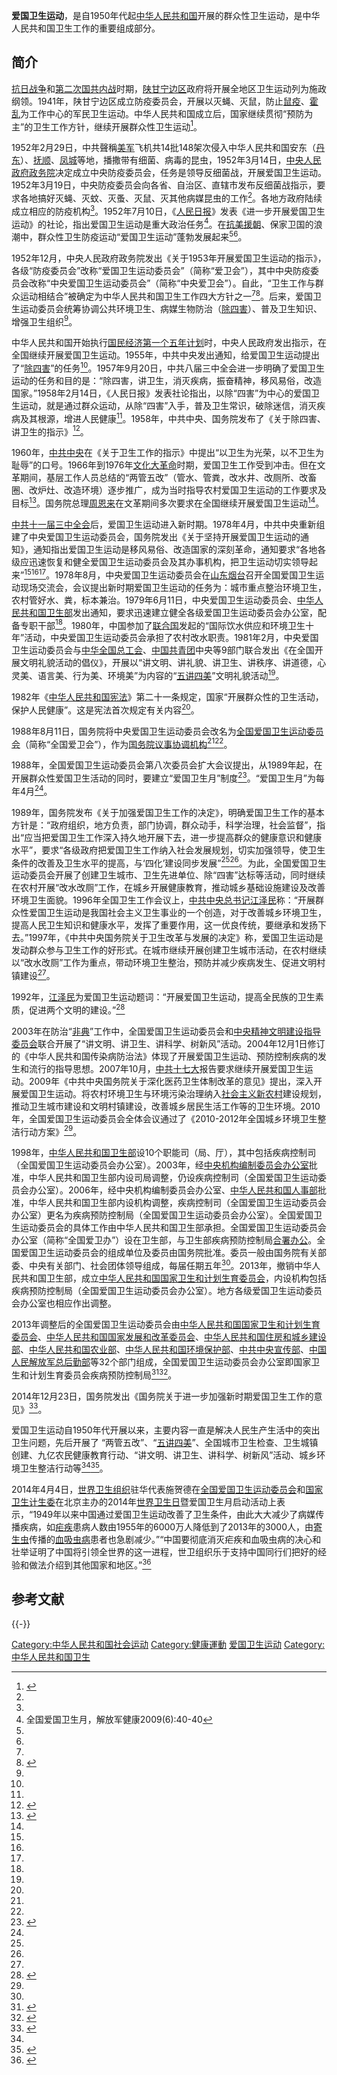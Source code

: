 '''爱国卫生运动'''，是自1950年代起[[中华人民共和国|中华人民共和国]]开展的群众性卫生运动，是中华人民共和国卫生工作的重要组成部分。

==简介==
[[抗日战争|抗日战争]]和[[第二次国共内战|第二次国共内战]]时期，[[陕甘宁边区|陕甘宁边区]]政府将开展全地区卫生运动列为施政纲领。1941年，陕甘宁边区成立防疫委员会，开展以灭蝇、灭鼠，防止[[鼠疫|鼠疫]]、[[霍乱|霍乱]]为工作中心的军民卫生运动。中华人民共和国成立后，国家继续贯彻“预防为主”的卫生工作方针，继续开展群众性卫生运动<ref name=daibiao>{{Cite web |url = http://www.thepaper.cn/newsDetail_forward_1638880 |title = 代表建议：把爱国卫生运动委员会更名为健康中国促进委员会 |author =  |date = 2017-03-14 |publisher = 澎湃新闻 |language =  |accessdate =  |quote =  |archive-date = 2017-03-15 |archive-url = https://web.archive.org/web/20170315144106/http://www.thepaper.cn/newsDetail_forward_1638880 |dead-url = no }}</ref>。

1952年2月29日，中共聲稱[[美军|美军]]飞机共14批148架次侵入中华人民共和国安东（[[丹东市|丹东]]）、[[抚顺市|抚顺]]、[[凤城满族自治县|凤城]]等地，播撒带有细菌、病毒的昆虫，1952年3月14日，[[中央人民政府政务院|中央人民政府政务院]]决定成立中央防疫委员会，任务是领导反细菌战，开展爱国卫生运动。1952年3月19日，中央防疫委员会向各省、自治区、直辖市发布反细菌战指示，要求各地搞好灭蝇、灭蚊、灭蚤、灭鼠、灭其他病媒昆虫的工作<ref name=awyue/>。各地方政府陆续成立相应的防疫机构<ref name=hbwq/>。1952年7月10日，《[[人民日报|人民日报]]》发表《进一步开展爱国卫生运动》的社论，指出爱国卫生运动是重大政治任务<ref name=awyue>全国爱国卫生月，解放军健康2009(6):40-40</ref>。在[[抗美援朝|抗美援朝]]、保家卫国的浪潮中，群众性卫生防疫运动“爱国卫生运动”蓬勃发展起来<ref name=daibiao/><ref name=dongyang/>。

1952年12月，中央人民政府政务院发出《关于1953年开展爱国卫生运动的指示》，各级“防疫委员会”改称“爱国卫生运动委员会”（简称“爱卫会”），其中中央防疫委员会改称“中央爱国卫生运动委员会”（简称“中央爱卫会”）。自此，“卫生工作与群众运动相结合”被确定为中华人民共和国卫生工作四大方针之一<ref name=dongyang/><ref name=zhouel>{{Cite web |url = http://zhouenlai.people.cn/n1/2017/0618/c409117-29346138-2.html |title = 周恩来与新中国的卫生防疫事业 |author = 李洪河 |date = 2017-06-18 |publisher = 人民网 |language =  |accessdate =  |quote =  |archive-date = 2017-12-01 |archive-url = https://web.archive.org/web/20171201035609/http://zhouenlai.people.cn/n1/2017/0618/c409117-29346138-2.html |dead-url = no }}</ref>。后来，爱国卫生运动委员会统筹协调公共环境卫生、病媒生物防治（[[除四害|除四害]]）、普及卫生知识、增强卫生组织<ref name=daibiao/>。

中华人民共和国开始执行[[第一个五年计划_(中国)|国民经济第一个五年计划]]时，中央人民政府发出指示，在全国继续开展爱国卫生运动。1955年，中共中央发出通知，给爱国卫生运动提出了“[[除四害|除四害]]”的任务<ref name=hbwq/>。1957年9月20日，中共八届三中全会进一步明确了爱国卫生运动的任务和目的是：“除四害，讲卫生，消灭疾病，振奋精神，移风易俗，改造国家。”1958年2月14日，《人民日报》发表社论指出，以除“四害”为中心的爱国卫生运动，就是通过群众运动，从除“四害”入手，普及卫生常识，破除迷信，消灭疾病及其根源，增进人民健康<ref name=awyue/>。1958年，中共中央、国务院发布了《关于除四害、讲卫生的指示》<ref name=hbwq>{{Cite web|url = http://www.haibowan.gov.cn/n16/n2815833/n2837657/n3152716/n3153663/n3153669/n3153670/5387294.html|title = 全国爱国卫生运动委员会|author = |date = 2011-05-23|publisher = 海勃湾区政务网|language = |accessdate = |quote = |archive-url = https://web.archive.org/web/20150924024608/http://www.haibowan.gov.cn/n16/n2815833/n2837657/n3152716/n3153663/n3153669/n3153670/5387294.html|archive-date = 2015-09-24|dead-url = yes}}</ref>。

1960年，[[中共中央|中共中央]]在《关于卫生工作的指示》中提出“以卫生为光荣，以不卫生为耻辱”的口号。1966年到1976年[[文化大革命|文化大革命]]时期，爱国卫生工作受到冲击。但在文革期间，基层工作人员总结的“两管五改”（管水、管粪，改水井、改厕所、改畜圈、改炉灶、改造环境）逐步推广，成为当时指导农村爱国卫生运动的工作要求及目标<ref name=dongyang>{{Cite web |url = http://dynews.zjol.com.cn/dynews/system/2012/11/27/015771956.shtml |title = 与时俱进 弘扬传统 全面深入推进爱国卫生运动 |author =  |date = 2012-11-27 |publisher = 东阳新闻网 |language =  |accessdate =  |quote =  |archive-date = 2017-03-15 |archive-url = https://web.archive.org/web/20170315175608/http://dynews.zjol.com.cn/dynews/system/2012/11/27/015771956.shtml |dead-url = no }}</ref>。国务院总理[[周恩来|周恩来]]在文革期间多次要求在全国继续开展爱国卫生运动<ref name=hbwq/>。

[[中共十一届三中全会|中共十一届三中全会]]后，爱国卫生运动进入新时期。1978年4月，中共中央重新组建了中央爱国卫生运动委员会，国务院发出《关于坚持开展爱国卫生运动的通知》，通知指出爱国卫生运动是移风易俗、改造国家的深刻革命，通知要求“各地各级应迅速恢复和健全爱国卫生运动委员会及其办事机构，把卫生运动切实领导起来”<ref name=dongyang/><ref name=awyue/><ref name=hbwq/>。1978年8月，中央爱国卫生运动委员会在[[山东|山东]][[烟台|烟台]]召开全国爱国卫生运动现场交流会，会议提出新时期爱国卫生运动的任务为：城市重点整治环境卫生，农村管好水、粪，标本兼治。1979年6月11日，中央爱国卫生运动委员会、[[中华人民共和国卫生部|中华人民共和国卫生部]]发出通知，要求迅速建立健全各级爱国卫生运动委员会办公室，配备专职干部<ref name=awyue/>。1980年，中国参加了[[联合国|联合国]]发起的“国际饮水供应和环境卫生十年”活动，中央爱国卫生运动委员会承担了农村改水职责。1981年2月，中央爱国卫生运动委员会与[[中华全国总工会|中华全国总工会]]、[[中国共青团|中国共青团]]中央等9部门联合发出《在全国开展文明礼貌活动的倡仪》，开展以“讲文明、讲礼貌、讲卫生、讲秩序、讲道德，心灵美、语言美、行为美、环境美”为内容的“[[五讲四美|五讲四美]]”文明礼貌活动<ref name=dongyang/>。

1982年《[[中华人民共和国宪法|中华人民共和国宪法]]》第二十一条规定，国家“开展群众性的卫生活动，保护人民健康”。这是宪法首次规定有关内容<ref name=dongyang/>。

1988年8月11日，国务院将中央爱国卫生运动委员会改名为[[全国爱国卫生运动委员会|全国爱国卫生运动委员会]]（简称“全国爱卫会”），作为[[国务院议事协调机构|国务院议事协调机构]]<ref name=yue/><ref name=dongyang/>。

1988年，全国爱国卫生运动委员会第八次委员会扩大会议提出，从1989年起，在开展群众性爱国卫生活动的同时，要建立“爱国卫生月”制度<ref>{{Cite web |url = http://www.jshealth.com/jkzt1/sjwsrzt/aiguoweisheng/zsht_awy/201411/t20141129_42286.html |title = 全国爱国卫生月的来历 |author =  |date = 2014-11-29 |publisher = 江苏省疾病预防控制中心 |language =  |accessdate =  |quote =  |archive-date = 2017-03-15 |archive-url = https://web.archive.org/web/20170315175930/http://www.jshealth.com/jkzt1/sjwsrzt/aiguoweisheng/zsht_awy/201411/t20141129_42286.html |dead-url = no }}</ref>。“爱国卫生月”为每年4月<ref name=yue/>。

1989年，国务院发布《关于加强爱国卫生工作的决定》，明确爱国卫生工作的基本方针是：“政府组织，地方负责，部门协调，群众动手，科学治理，社会监督”，指出“应当把爱国卫生工作深入持久地开展下去，进一步提高群众的健康意识和健康水平”，要求“各级政府把爱国卫生工作纳入社会发展规划，切实加强领导，使卫生条件的改善及卫生水平的提高，与‘四化’建设同步发展”<ref name=dongyang/><ref name=hbwq/>。为此，全国爱国卫生运动委员会开展了创建卫生城市、卫生先进单位、除“四害”达标等活动，同时继续在农村开展“改水改厕”工作，在城乡开展健康教育，推动城乡基础设施建设及改善环境卫生面貌。1996年全国卫生工作会议上，[[中共中央总书记|中共中央总书记]][[江泽民|江泽民]]称：“开展群众性爱国卫生运动是我国社会主义卫生事业的一个创造，对于改善城乡环境卫生，提高人民卫生知识和健康水平，发挥了重要作用，这一优良传统，要继承和发扬下去。”1997年，《中共中央国务院关于卫生改革与发展的决定》称，爱国卫生运动是发动群众参与卫生工作的好形式。在城市继续开展创建卫生城市活动，在农村继续以“改水改厕”工作为重点，带动环境卫生整治，预防并减少疾病发生、促进文明村镇建设<ref name=dongyang/>。

1992年，[[江泽民|江泽民]]为爱国卫生运动题词：“开展爱国卫生运动，提高全民族的卫生素质，促进两个文明的建设。”<ref name=gdhy>{{Cite web |url = http://www3.gdou.edu.cn/hqglc/show.asp?id=48 |title = 爱国卫生运动月 |author =  |date = 2013-01-08 |publisher = 广东海洋大学 |language =  |accessdate =  |quote =  |archive-date = 2017-12-01 |archive-url = https://web.archive.org/web/20171201043809/http://www3.gdou.edu.cn/hqglc/show.asp?id=48 |dead-url = no }}</ref>

2003年在防治“[[非典|非典]]”工作中，全国爱国卫生运动委员会和[[中央精神文明建设指导委员会|中央精神文明建设指导委员会]]联合开展了“讲文明、讲卫生、讲科学、树新风”活动。2004年12月1日修订的《中华人民共和国传染病防治法》体现了开展爱国卫生运动、预防控制疾病的发生和流行的指导思想。2007年10月，[[中共十七大|中共十七大]]报告要求继续开展爱国卫生运动。2009年《中共中央国务院关于深化医药卫生体制改革的意见》提出，深入开展爱国卫生运动。将农村环境卫生与环境污染治理纳入[[社会主义新农村|社会主义新农村]]建设规划，推动卫生城市建设和文明村镇建设，改善城乡居民生活工作等的卫生环境。2010年，全国爱国卫生运动委员会全体会议通过了《2010-2012年全国城乡环境卫生整洁行动方案》<ref name=dongyang/>。

1998年，[[中华人民共和国卫生部|中华人民共和国卫生部]]设10个职能司（局、厅），其中包括疾病控制司（全国爱国卫生运动委员会办公室）。2003年，经[[中央机构编制委员会办公室|中央机构编制委员会办公室]]批准，中华人民共和国卫生部内设司局调整，仍设疾病控制司（全国爱国卫生运动委员会办公室）。2006年，经中央机构编制委员会办公室、[[中华人民共和国人事部|中华人民共和国人事部]]批准，中华人民共和国卫生部内设机构调整，疾病控制司（全国爱国卫生运动委员会办公室）更名为疾病预防控制局（全国爱国卫生运动委员会办公室）。全国爱国卫生运动委员会的具体工作由中华人民共和国卫生部承担。全国爱国卫生运动委员会办公室（简称“全国爱卫办”）设在卫生部，与卫生部疾病预防控制局[[合署办公|合署办公]]。全国爱国卫生运动委员会的组成单位及委员由国务院批准。委员一般由国务院有关部委、中央有关部门、社会团体领导组成，每届任期五年<ref name=hbwq/>。2013年，撤销中华人民共和国卫生部，成立[[中华人民共和国国家卫生和计划生育委员会|中华人民共和国国家卫生和计划生育委员会]]，内设机构包括疾病预防控制局（全国爱国卫生运动委员会办公室）。地方各级爱国卫生运动委员会办公室也相应作出调整。

2013年调整后的全国爱国卫生运动委员会由[[中华人民共和国国家卫生和计划生育委员会|中华人民共和国国家卫生和计划生育委员会]]、[[中华人民共和国国家发展和改革委员会|中华人民共和国国家发展和改革委员会]]、[[中华人民共和国住房和城乡建设部|中华人民共和国住房和城乡建设部]]、[[中华人民共和国农业部|中华人民共和国农业部]]、[[中华人民共和国环境保护部|中华人民共和国环境保护部]]、[[中共中央宣传部|中共中央宣传部]]、[[中国人民解放军总后勤部|中国人民解放军总后勤部]]等32个部门组成，全国爱国卫生运动委员会办公室即国家卫生和计划生育委员会疾病预防控制局<ref>{{Cite web |url = http://www.nhfpc.gov.cn/renshi/s6698/201306/46f9d5a1e07c480aabcf440a7ae86c2f.shtml |title = 国务院办公厅关于印发国家卫生和计划生育委员会主要职责内设机构和人员编制规定的通知 |author =  |date = 国务院办公厅关于印发国家卫生和计划生育委员会主要职责内设机构和人员编制规定的通知 |publisher = 中华人民共和国国家卫生和计划生育委员会 |language =  |accessdate =  |quote =  |archive-url = https://web.archive.org/web/20170315175544/http://www.nhfpc.gov.cn/renshi/s6698/201306/46f9d5a1e07c480aabcf440a7ae86c2f.shtml |archive-date = 2017-03-15 |dead-url = yes }}</ref><ref name=yue>{{Cite web |url = http://www.chinacdc.cn/yyrdgz/201504/t20150413_113312.htm |title = 爱国卫生月重点开展“三清一绿” |author =  |date = 2015-04-13 |publisher = 中国疾病预防控制中心 |language =  |accessdate =  |quote =  |archive-date = 2017-03-15 |archive-url = https://web.archive.org/web/20170315175627/http://www.chinacdc.cn/yyrdgz/201504/t20150413_113312.htm |dead-url = no }}</ref>。

2014年12月23日，国务院发出《国务院关于进一步加强新时期爱国卫生工作的意见》<ref>{{Cite web |url = http://www.gov.cn/zhengce/content/2015-01/13/content_9388.htm |title = 国务院关于进一步加强新时期爱国卫生工作的意见 |author =  |date = 2014-12-23 |publisher = 国务院 |language =  |accessdate =  |quote =  |archive-date = 2017-03-15 |archive-url = https://web.archive.org/web/20170315175800/http://www.gov.cn/zhengce/content/2015-01/13/content_9388.htm |dead-url = no }}</ref>。

爱国卫生运动自1950年代开展以来，主要内容一直是解决人民生产生活中的突出卫生问题，先后开展了 “两管五改”、“[[五讲四美|五讲四美]]”、全国城市卫生检查、卫生城镇创建、九亿农民健康教育行动、“讲文明、讲卫生、讲科学、树新风”活动、城乡环境卫生整洁行动等<ref name=yue/><ref>{{Cite web|url =http://www.dtws.gov.cn/kscx/awb/403.html|title =爱国卫生运动简介|author =|date =|publisher =镇江市丹徒区卫生和计划生育委员会|language =|accessdate =2017-03-15|quote =|deadurl =yes|archiveurl =https://web.archive.org/web/20161229213225/http://dtws.gov.cn/kscx/awb/403.html|archivedate =2016-12-29}}</ref>。

2014年4月4日，[[世界卫生组织|世界卫生组织]]驻华代表施贺德在[[全国爱国卫生运动委员会|全国爱国卫生运动委员会]]和[[中华人民共和国卫生和计划生育委员会|国家卫生计生委]]在北京主办的2014年[[世界卫生日|世界卫生日]]暨爱国卫生月启动活动上表示，“1949年以来中国通过爱国卫生运动改善了卫生条件，由此大大减少了病媒传播疾病，如[[疟疾|疟疾]]患病人数由1955年的6000万人降低到了2013年的3000人，由[[寄生虫|寄生虫]]传播的[[血吸虫病|血吸虫病]]患者也急剧减少。”“中国要彻底消灭疟疾和血吸虫病的决心和壮举证明了中国将引领全世界的这一进程，世卫组织乐于支持中国同行们把好的经验和做法介绍到其他国家和地区。”<ref>{{Cite web|url =  http://news.sina.com.cn/o/2014-04-04/132929865798.shtml|title =  2014年世界卫生日暨爱国卫生月启动活动在京举行|author =  |date =  2014-04-04|publisher =  新浪|language =  |accessdate =  |quote =  |archive-date =  2017-03-31|archive-url =  https://web.archive.org/web/20170331114234/http://news.sina.com.cn/o/2014-04-04/132929865798.shtml|dead-url =  no}}</ref>

== 参考文献 ==
{{Reflist|30em}}

{{-}}
{{中国卫生}}
{{公共卫生}}

[[Category:中华人民共和国社会运动|Category:中华人民共和国社会运动]]
[[Category:健康運動|Category:健康運動]]
[[Category:爱国卫生运动|]]
[[Category:中华人民共和国卫生|Category:中华人民共和国卫生]]
